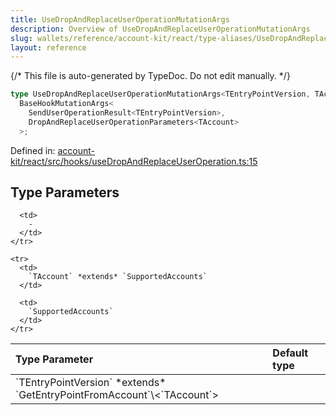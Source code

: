 ```yaml
---
title: UseDropAndReplaceUserOperationMutationArgs
description: Overview of UseDropAndReplaceUserOperationMutationArgs
slug: wallets/reference/account-kit/react/type-aliases/UseDropAndReplaceUserOperationMutationArgs
layout: reference
---
```


{/* This file is auto-generated by TypeDoc. Do not edit manually. */}

```ts
type UseDropAndReplaceUserOperationMutationArgs<TEntryPointVersion, TAccount> =
  BaseHookMutationArgs<
    SendUserOperationResult<TEntryPointVersion>,
    DropAndReplaceUserOperationParameters<TAccount>
  >;
```

Defined in: [account-kit/react/src/hooks/useDropAndReplaceUserOperation.ts:15](https://github.com/alchemyplatform/aa-sdk/blob/ad165355d980f9a16dd388088895bfc851df8656/account-kit/react/src/hooks/useDropAndReplaceUserOperation.ts#L15)

## Type Parameters

<table>
  <thead>
    <tr>
      <th align="left">Type Parameter</th>
      <th align="left">Default type</th>
    </tr>
  </thead>

  <tbody>
    <tr>
      <td>
        `TEntryPointVersion` *extends* `GetEntryPointFromAccount`\<`TAccount`>
      </td>

      <td>
        ‐
      </td>
    </tr>

    <tr>
      <td>
        `TAccount` *extends* `SupportedAccounts`
      </td>

      <td>
        `SupportedAccounts`
      </td>
    </tr>

  </tbody>
</table>
